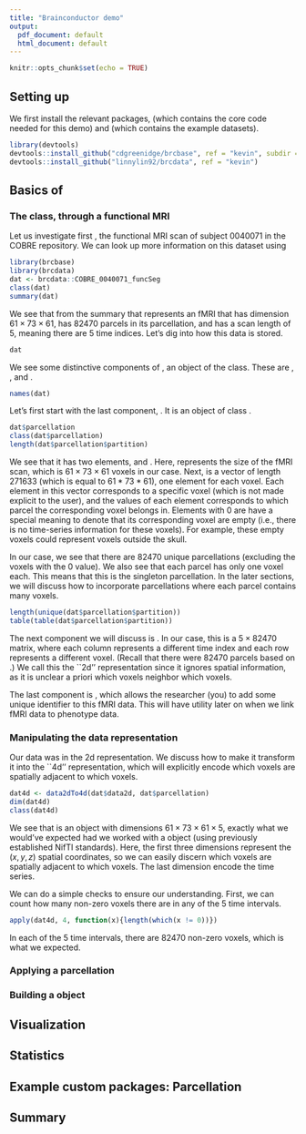 ```yaml
---
title: "Brainconductor demo"
output:
  pdf_document: default
  html_document: default
---
```


```r
knitr::opts_chunk$set(echo = TRUE)
```

## Setting up

We first install the relevant packages, \texttt{brcbase} (which contains
the core code needed for this demo) and \texttt{brcdata} (which contains the
example datasets).

```r
library(devtools)
devtools::install_github("cdgreenidge/brcbase", ref = "kevin", subdir = "brcbase")
devtools::install_github("linnylin92/brcdata", ref = "kevin")
```

## Basics of \texttt{brcbase}

### The \texttt{BrcFmri} class, through a functional MRI

Let us investigate first \texttt{COBRE\_0040071\_funcSeg}, the functional MRI scan
of subject 0040071 in the COBRE repository. We can look up more information on this
dataset using \texttt{?COBRE\_0040071\_funcSeg}

```r
library(brcbase)
library(brcdata)
dat <- brcdata::COBRE_0040071_funcSeg
class(dat)
summary(dat)
```

We see that from the summary that \texttt{dat} represents an fMRI that has
dimension $61 \times 73 \times 61$, has $82470$ parcels in its parcellation, and
has a scan length of $5$, meaning there are $5$ time indices. Let's dig into how this
data is stored.

```r
dat
```


We see some distinctive components of \texttt{dat}, an object of the \texttt{BrcFmri}
class. These are \texttt{data2d}, \texttt{id}, and \texttt{parcellation}. 
```r
names(dat)
```

Let's first start with the last component, \texttt{parcellation}. It is an object
of class \texttt{BrcParcellation}.
```r
dat$parcellation
class(dat$parcellation)
length(dat$parcellation$partition)
```
We see that it has two elements, \texttt{dim3d} and \texttt{partition}. 
Here, \texttt{dim3d} represents the size of the fMRI scan, which is
$61 \times 73 \times 61$ voxels in our case. Next, \texttt{partition} is a vector of 
length $271633$ (which is equal to $61*73*61$), one element for each voxel.
Each element in this vector corresponds to a specific voxel (which is not made
explicit to the user), and the values of each element corresponds to which
parcel the corresponding voxel belongs in. Elements with $0$ are have 
a special meaning to denote
that its corresponding voxel are empty (i.e., there is no time-series information
for these voxels). For example, these empty voxels could represent voxels outside the
skull.

In our case, we see that there are
82470 unique parcellations (excluding the voxels with the $0$ value). We also
see that each parcel has only one voxel each. This means that this is the
singleton parcellation. In the later sections, we will discuss how to incorporate
parcellations where each parcel contains many voxels.
```r
length(unique(dat$parcellation$partition))
table(table(dat$parcellation$partition))
```

The next component we will discuss is \texttt{data2d}. 
In our case, this is a $5 \times 82470$ matrix,
where each column represents a different time index and each row represents a different 
voxel. (Recall that there were 82470 parcels based on \texttt{parcellation}.)
We call this the ``2d'' representation since it ignores spatial
information, as it is unclear a priori which voxels neighbor which voxels.

The last component is \texttt{id}, which allows the researcher (you) to
add some unique identifier to this fMRI data. This will have utility later on
when we link fMRI data to phenotype data.

### Manipulating the data representation

Our data \texttt{dat} was in the 2d representation. We discuss how to make it
transform it into the ``4d'' representation, which will explicitly encode 
which voxels are spatially adjacent to which voxels.
```r
dat4d <- data2dTo4d(dat$data2d, dat$parcellation)
dim(dat4d)
class(dat4d)
```

We see that \texttt{dat4d} is an \texttt{array} object with dimensions
$61 \times 73 \times 61 \times 5$, exactly what we would've expected had we worked
with a \texttt{nifti} object (using previously established NifTI standards).
Here, the first three dimensions represent the $(x,y,z)$ spatial coordinates,
so we can easily discern which voxels are spatially adjacent to which voxels.
The last dimension encode the time series. 

We can do a simple checks to ensure our understanding. First, we can
count how many non-zero voxels there are in any of the 5 time intervals.
```r
apply(dat4d, 4, function(x){length(which(x != 0))})
```
In each of the 5 time intervals, there are 82470 non-zero voxels, which is
what we expected.

### Applying a parcellation

### Building a \texttt{BrcFmri} object

## Visualization

## Statistics

## Example custom packages: Parcellation

## Summary
